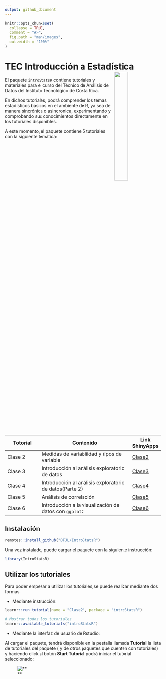 ```yaml
---
output: github_document
---
```


```r
knitr::opts_chunk$set(
  collapse = TRUE,
  comment = "#>",
  fig.path = "man/images",
  out.width = "100%"
)
```

# TEC Introducción a Estadística <a href="url"><img src="man/images/logo.png" align="right" width="30%"></a>

El paquete `introStatsR` contiene tutoriales y materiales para el curso del Técnico de Análisis de Datos del Instituto Tecnológico de Costa Rica.

En dichos tutoriales, podrá comprender los temas estadísticos básicos en el ambiente de R, ya sea de manera sincrónica o asincronica, experimentando y comprobando sus conocimientos directamente en los tutoriales disponibles.

A este momento, el paquete contiene 5 tutoriales con la siguiente temática:


| Totorial           | Contenido                                    | Link ShinyApps|
|------------------|------------------------------------------------|----------|
| Clase 2     | Medidas de variabilidad y tipos de variable                |[Clase2](https://dfjl1986.shinyapps.io/claseEstadistica2/)|
| Clase 3     | Introducción al análisis exploratorio de datos  |[Clase3](https://dfjl1986.shinyapps.io/claseEstadistica3/)|
| Clase 4     | Introducción al análisis exploratorio de datos(Parte 2) |[Clase4](https://dfjl1986.shinyapps.io/claseEstadistica3/)|
| Clase 5 | Análisis de correlación        |[Clase5](https://dfjl1986.shinyapps.io/claseEstadistica4/)|
| Clase 6 | Introducción a la visualización de datos con `ggplot2`          |[Clase6](https://dfjl1986.shinyapps.io/claseEstadistica6/)|


## Instalación

```r
remotes::install_github("DFJL/IntroStatsR")
```

Una vez instalado, puede cargar el paquete con la siguiente instrucción:

```r

library(IntroStatsR)

```

## Utilizar los tutoriales

Para poder empezar a utilizar los tutoriales,se puede realizar mediante dos formas

- Mediante instrucción:

```r

learnr::run_tutorial(name = "Clase2", package = "introStatsR")

```

```r


# Mostrar todos los tutoriales 
learnr::available_tutorials("introStatsR")

```

- Mediante la interfaz de usuario de Rstudio:

Al cargar el paquete, tendrá disponible en la pestalla llamada **Tutorial** la lista de tutoriales del paquete ( y de otros paquetes que cuenten con tutoriales) y haciendo click al botón **Start Tutorial** podrá iniciar el tutorial seleccionado:

![**](man/images/tutorialScreenshot.PNG)
